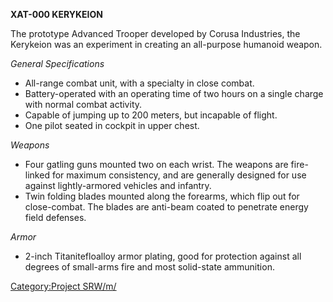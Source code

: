 '''XAT-000 KERYKEION'''

The prototype Advanced Trooper developed by Corusa Industries, the Kerykeion was an experiment in creating an all-purpose humanoid weapon.

''General Specifications''

*All-range combat unit, with a specialty in close combat.
*Battery-operated with an operating time of two hours on a single charge with normal combat activity.
*Capable of jumping up to 200 meters, but incapable of flight.
*One pilot seated in cockpit in upper chest.

''Weapons''

*Four gatling guns mounted two on each wrist.  The weapons are fire-linked for maximum consistency, and are generally designed for use against lightly-armored vehicles and infantry.
*Twin folding blades mounted along the forearms, which flip out for close-combat.  The blades are anti-beam coated to penetrate energy field defenses.

''Armor''

*2-inch Titanitefloalloy armor plating, good for protection against all degrees of small-arms fire and most solid-state ammunition.

{{CheckmateWarZugzwang}}

[[Category:Project SRW/m/]]